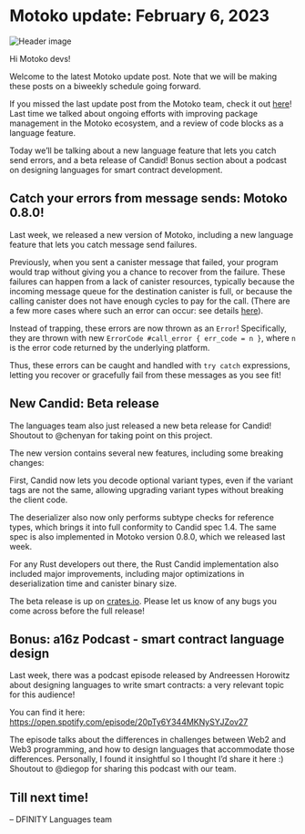 # Motoko update: February 6, 2023
![Header image](blog/_assets/motoko-sentinel.png)

<head>
  <meta property="og:image" content={require('blog/_assets/motoko-sentinel.png').default}/>
  <meta property="twitter:image" content={require('blog/_assets/motoko-sentinel.png').default}/>
</head>

Hi Motoko devs!

Welcome to the latest Motoko update post. Note that we will be making these posts on a biweekly schedule going forward.

If you missed the last update post from the Motoko team, check it
out [here](https://forum.dfinity.org/t/motoko-package-management-and-code-blocks-weekly-motoko-updates/18142)! Last time
we talked about ongoing efforts with improving package management in the Motoko ecosystem, and a review of code blocks
as a language feature.

Today we’ll be talking about a new language feature that lets you catch send errors, and a beta release of Candid! Bonus
section about a podcast on designing languages for smart contract development.

## Catch your errors from message sends: Motoko 0.8.0!

Last week, we released a new version of Motoko, including a new language feature that lets you catch message send
failures.

Previously, when you sent a canister message that failed, your program would trap without giving you a chance to recover
from the failure. These failures can happen from a lack of canister resources, typically because the incoming message
queue for the destination canister is full, or because the calling canister does not have enough cycles to pay for the
call. (There are a few more cases where such an error can occur: see
details [here](https://github.com/dfinity/motoko/pull/3630)).

Instead of trapping, these errors are now thrown as an `Error`! Specifically, they are thrown with
new `ErrorCode #call_error { err_code = n }`, where `n` is the error code returned by the underlying platform.

Thus, these errors can be caught and handled with `try catch` expressions, letting you recover or gracefully fail from
these messages as you see fit!

## New Candid: Beta release

The languages team also just released a new beta release for Candid! Shoutout to @chenyan for taking point on this
project.

The new version contains several new features, including some breaking changes:

First, Candid now lets you decode optional variant types, even if the variant tags are not the same, allowing upgrading
variant types without breaking the client code.

The deserializer also now only performs subtype checks for reference types, which brings it into full conformity to
Candid spec 1.4. The same spec is also implemented in Motoko version 0.8.0, which we released last week.

For any Rust developers out there, the Rust Candid implementation also included major improvements, including major
optimizations in deserialization time and canister binary size.

The beta release is up on [crates.io](https://crates.io/crates/candid/0.9.0-beta.2). Please let us know of any bugs you
come across before the full release!

## Bonus: a16z Podcast - smart contract language design

Last week, there was a podcast episode released by Andreessen Horowitz about designing languages to write smart
contracts: a very relevant topic for this audience!

You can find it here: https://open.spotify.com/episode/20pTy6Y344MKNySYJZov27

The episode talks about the differences in challenges between Web2 and Web3 programming, and how to design languages
that accommodate those differences. Personally, I found it insightful so I thought I’d share it here :) Shoutout to
@diegop for sharing this podcast with our team.

## Till next time!

– DFINITY Languages team


